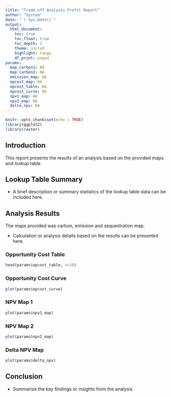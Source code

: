 ```yaml
---
title: "Trade-off Analysis Profit Report"
author: "System"
date: "`r Sys.Date()`"
output: 
  html_document:
    toc: true
    toc_float: true
    toc_depth: 2
    theme: united
    highlight: tango
    df_print: paged
params:
  map_carbon1: NA
  map_carbon2: NA
  emission_map: NA
  opcost_map: NA
  opcost_table: NA
  opcost_curve: NA
  npv1_map: NA
  npv2_map: NA
  delta_npv: NA
---
```



```r
knitr::opts_chunk$set(echo = TRUE)
library(ggplot2)
library(raster)
```

## Introduction

This report presents the results of an analysis based on the provided maps and lookup table

## Lookup Table Summary


* A brief description or summary statistics of the lookup table data can be included here.


## Analysis Results

The maps provided was carbon, emission and sequestration map.

* Calculation or analysis details based on the results can be presented here.

### Opportunity Cost Table

```r
head(params$opcost_table, n=10)
```

### Opportunity Cost Curve
```r
plot(params$opcost_curve)
```

### NPV Map 1

```r
plot(params$npv1_map)
```

### NPV Map 2
```r
plot(params$npv2_map)
```

### Delta NPV Map

```r
plot(params$delta_npv)
```

## Conclusion

* Summarize the key findings or insights from the analysis.
